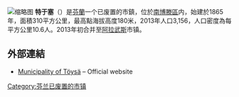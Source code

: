 [[File:Töysä_Church_2017.jpg|缩略图]]
'''特于塞'''（{{lang-fi|Töysä}}）是[[芬蘭|芬蘭]]一个已废置的市鎮，位於[[南博滕區|南博滕區]]内，始建於1865年，面積310平方公里，最高點海拔高度180米，2013年人口3,156，人口密度為每平方公里10.6人。2013年初合并至[[阿拉武斯|阿拉武斯]]市镇。

==外部連結==
{{commonscat|Töysä}}
*[https://web.archive.org/web/20090610083219/http://www.toysa.fi/ Municipality of Töysä] – Official website

{{Finland-geo-stub}}
[[Category:芬兰已废置的市镇|Category:芬兰已废置的市镇]]